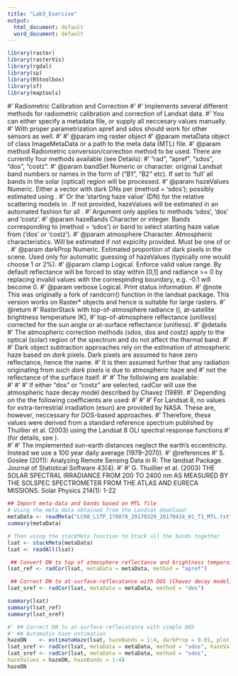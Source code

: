 ---
title: "Lab3_Exercise"
output:
  html_document: default
  word_document: default
---

```{r}
library(raster)
library(rasterVis)
library(rgdal)
library(sp)
library(RStoolbox)
library(sf)
library(maptools)
```


#' Radiometric Calibration and Correction
#' 
#' Implements several different methods for radiometric calibration and correction of Landsat data.
#' You can either specify a metadata file, or supply all neccesary values manually. 
#' With proper parametrization apref and sdos should work for other sensors as well.
#' 
#' @param img raster object
#' @param metaData object of class ImageMetaData or a path to the meta data (MTL) file. 
#' @param method Radiometric conversion/correction method to be used. There are currently four methods available (see Details):
#' "rad", "apref", "sdos", "dos", "costz".
#' @param bandSet Numeric or character. original Landsat band numbers or names in the form of ("B1", "B2" etc). If set to 'full' all bands in the solar (optical) region will be processed.
#' @param hazeValues Numeric. Either a vector with dark DNs per \code{hazeBand} (method = 'sdos'); possibly estimated using \link{estimateHaze}. 
#' Or the 'starting haze value' (DN) for the relative scattering models in \code{method = 'dos' or 'costz'}. If not provided, hazeValues will be estimated in an automated fashion for all \code{hazeBands}. 
#' Argument only applies to methods 'sdos', 'dos' and 'costz'.
#' @param hazeBands Character or integer. Bands corresponding to \code{hazeValues} (method = 'sdos') or band to select starting haze value from ('dos' or 'costz').
#' @param atmosphere Character. Atmospheric characteristics. Will be estimated if not expicilty provided. Must be one of \code{"veryClear", "clear", "moderate", "hazy"} or \code{"veryHazy"}.
#' @param darkProp Numeric. Estimated proportion of dark pixels in the scene. Used only for automatic guessing of hazeValues (typically one would choose 1 or 2\%).
#' @param clamp Logical. Enforce valid value range. By default reflectance will be forced to stay within [0,1] and radiance >= 0 by replacing invalid values with the correspinding boundary, e.g. -0.1 will become 0.
#' @param verbose Logical. Print status information. 
#' @note This was originally a fork of randcorr() function in the landsat package. This version works on Raster* objects and hence is suitable for large rasters.
#' @return 
#' RasterStack with top-of-atmosphere radiance (\eqn{W/(m^2 * srad * \mu m)}), at-satellite brightness temperature (K),
#' top-of-atmosphere reflectance (unitless) corrected for the sun angle or at-surface reflectance (unitless).
#' @details 
#' The atmospheric correction methods (sdos, dos and costz) apply to the optical (solar) region of the spectrum and do not affect the thermal band.
#' 
#' Dark object subtraction approaches rely on the estimation of atmospheric haze based on *dark* pixels. Dark pixels are assumed to have zero reflectance, hence the name.
#' It is then assumed further that any radiation originating from such *dark* pixels is due to atmospheric haze and 
#' not the reflectance of the surface itself.
#' 
#' The folloiwing \code{methods} are available:  
#' \tabular{ll}{
#' rad   \tab Radiance \cr
#' apref \tab Apparent reflectance (top-of-atmosphere reflectance) \cr
#' dos   \tab Dark object subtratction following Chavez (1989) \cr
#' costz \tab Dark object subtraction following Chavez (1996) \cr
#' sdos  \tab Simple dark object subtraction. Classical DOS, Lhaze must be estimated for each band separately. 
#' }
#' 
#' If either "dos" or "costz"  are selected, radCor will use the atmospheric haze decay model described by Chavez (1989).
#' Depending on the \code{atmosphere} the following coefficients are used:
#' \tabular{ll}{
#' veryClear \tab \eqn{\lambda^{-4.0}} \cr
#' clear     \tab \eqn{\lambda^{-2.0}} \cr
#' moderate  \tab \eqn{\lambda^{-1.0}} \cr
#' hazy      \tab \eqn{\lambda^{-0.7}} \cr
#' veryHazy  \tab \eqn{\lambda^{-0.5}} 
#' }
#' 
#' For Landsat 8, no values for extra-terrestrial irradiation (esun) are provided by NASA. These are, however, neccessary for DOS-based approaches. 
#' Therefore, these values were derived from a standard reference spectrum published by Thuillier et al. (2003) using the Landsat 8 OLI spectral response functions
#' (for details, see \url{http://bleutner.github.io/RStoolbox/r/2016/01/26/estimating-landsat-8-esun-values}).  
#' 
#' The implemented sun-earth distances neglect the earth's eccentricity. Instead we use a 100 year daily average (1979-2070).
#' @references 
#' S. Goslee (2011): Analyzing Remote Sensing Data in R: The landsat Package. Journal of Statistical Software 43(4).
#' 
#' G. Thuillier et al. (2003)  THE SOLAR SPECTRAL IRRADIANCE FROM 200 TO 2400 nm AS MEASURED BY THE SOLSPEC SPECTROMETER FROM THE ATLAS AND EURECA MISSIONS. Solar Physics 214(1): 1-22

```{r}
## Import meta-data and bands based on MTL file 
# Using the meta data obtained from the Landsat download:
metaData <- readMeta("LC08_L1TP_170078_20170329_20170414_01_T1_MTL.txt")
summary(metaData)

# Then using the stackMeta function to Stack all the bands together
lsat <- stackMeta(metaData)
lsat <- readAll(lsat)
```


```{r}
 ## Convert DN to top of atmosphere reflectance and brightness temperature
lsat_ref <- radCor(lsat, metaData = metaData, method = "apref")
```

```{r}
 ## Correct DN to at-surface-reflecatance with DOS (Chavez decay model)
lsat_sref <- radCor(lsat, metaData = metaData, method = "dos")
```

```{r}
summary(lsat)
summary(lsat_ref)
summary(lsat_sref)
```

```{r}
#' ## Correct DN to at-surface-reflecatance with simple DOS 
#' ## Automatic haze estimation
hazeDN    <- estimateHaze(lsat, hazeBands = 1:4, darkProp = 0.01, plot = TRUE)
lsat_sref <- radCor(lsat, metaData = metaData, method = "sdos", hazeValues = hazeDN, hazeBands = 1:4)
lsat_sref <- radCor(lsat, metaData = metaData, method = "sdos", 
hazeValues = hazeDN, hazeBands = 1:4)
hazeDN
```
